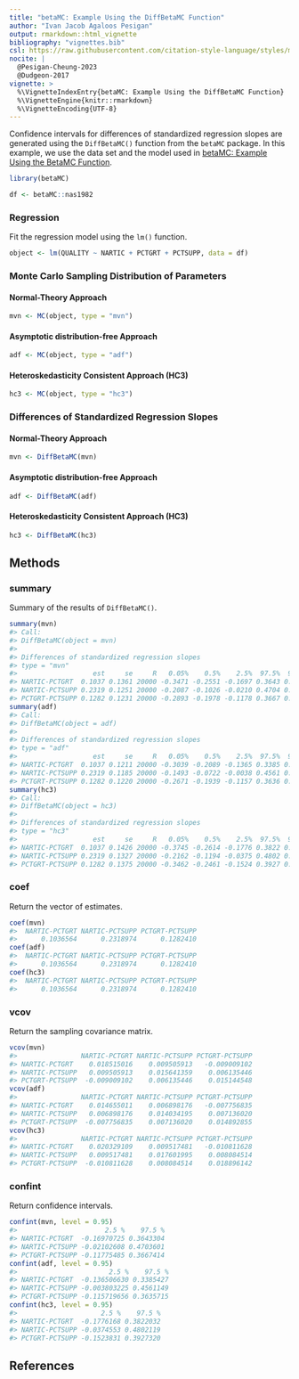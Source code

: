 ```yaml
---
title: "betaMC: Example Using the DiffBetaMC Function"
author: "Ivan Jacob Agaloos Pesigan"
output: rmarkdown::html_vignette
bibliography: "vignettes.bib"
csl: https://raw.githubusercontent.com/citation-style-language/styles/master/apa.csl
nocite: |
  @Pesigan-Cheung-2023
  @Dudgeon-2017
vignette: >
  %\VignetteIndexEntry{betaMC: Example Using the DiffBetaMC Function}
  %\VignetteEngine{knitr::rmarkdown}
  %\VignetteEncoding{UTF-8}
---
```




Confidence intervals for
differences of standardized regression slopes
are generated using
the `DiffBetaMC()` function from the `betaMC` package.
In this example,
we use the data set and the model used in
[betaMC: Example Using the BetaMC Function](example-beta-mc.html).


``` r
library(betaMC)
```




``` r
df <- betaMC::nas1982
```

### Regression

Fit the regression model using the `lm()` function.


``` r
object <- lm(QUALITY ~ NARTIC + PCTGRT + PCTSUPP, data = df)
```

### Monte Carlo Sampling Distribution of Parameters

#### Normal-Theory Approach


``` r
mvn <- MC(object, type = "mvn")
```

#### Asymptotic distribution-free Approach


``` r
adf <- MC(object, type = "adf")
```

#### Heteroskedasticity Consistent Approach (HC3)


``` r
hc3 <- MC(object, type = "hc3")
```

### Differences of Standardized Regression Slopes

#### Normal-Theory Approach


``` r
mvn <- DiffBetaMC(mvn)
```

#### Asymptotic distribution-free Approach


``` r
adf <- DiffBetaMC(adf)
```

#### Heteroskedasticity Consistent Approach (HC3)


``` r
hc3 <- DiffBetaMC(hc3)
```

## Methods

### summary

Summary of the results of `DiffBetaMC()`.


``` r
summary(mvn)
#> Call:
#> DiffBetaMC(object = mvn)
#> 
#> Differences of standardized regression slopes
#> type = "mvn"
#>                   est     se     R   0.05%    0.5%    2.5%  97.5%  99.5% 99.95%
#> NARTIC-PCTGRT  0.1037 0.1361 20000 -0.3471 -0.2551 -0.1697 0.3643 0.4455 0.5263
#> NARTIC-PCTSUPP 0.2319 0.1251 20000 -0.2087 -0.1026 -0.0210 0.4704 0.5340 0.6083
#> PCTGRT-PCTSUPP 0.1282 0.1231 20000 -0.2893 -0.1978 -0.1178 0.3667 0.4445 0.5213
summary(adf)
#> Call:
#> DiffBetaMC(object = adf)
#> 
#> Differences of standardized regression slopes
#> type = "adf"
#>                   est     se     R   0.05%    0.5%    2.5%  97.5%  99.5% 99.95%
#> NARTIC-PCTGRT  0.1037 0.1211 20000 -0.3039 -0.2089 -0.1365 0.3385 0.4044 0.4865
#> NARTIC-PCTSUPP 0.2319 0.1185 20000 -0.1493 -0.0722 -0.0038 0.4561 0.5372 0.6326
#> PCTGRT-PCTSUPP 0.1282 0.1220 20000 -0.2671 -0.1939 -0.1157 0.3636 0.4389 0.5356
summary(hc3)
#> Call:
#> DiffBetaMC(object = hc3)
#> 
#> Differences of standardized regression slopes
#> type = "hc3"
#>                   est     se     R   0.05%    0.5%    2.5%  97.5%  99.5% 99.95%
#> NARTIC-PCTGRT  0.1037 0.1426 20000 -0.3745 -0.2614 -0.1776 0.3822 0.4744 0.5792
#> NARTIC-PCTSUPP 0.2319 0.1327 20000 -0.2162 -0.1194 -0.0375 0.4802 0.5706 0.6508
#> PCTGRT-PCTSUPP 0.1282 0.1375 20000 -0.3462 -0.2461 -0.1524 0.3927 0.4751 0.5525
```

### coef

Return the vector of estimates.


``` r
coef(mvn)
#>  NARTIC-PCTGRT NARTIC-PCTSUPP PCTGRT-PCTSUPP 
#>      0.1036564      0.2318974      0.1282410
coef(adf)
#>  NARTIC-PCTGRT NARTIC-PCTSUPP PCTGRT-PCTSUPP 
#>      0.1036564      0.2318974      0.1282410
coef(hc3)
#>  NARTIC-PCTGRT NARTIC-PCTSUPP PCTGRT-PCTSUPP 
#>      0.1036564      0.2318974      0.1282410
```

### vcov

Return the sampling covariance matrix.


``` r
vcov(mvn)
#>                NARTIC-PCTGRT NARTIC-PCTSUPP PCTGRT-PCTSUPP
#> NARTIC-PCTGRT    0.018515016    0.009505913   -0.009009102
#> NARTIC-PCTSUPP   0.009505913    0.015641359    0.006135446
#> PCTGRT-PCTSUPP  -0.009009102    0.006135446    0.015144548
vcov(adf)
#>                NARTIC-PCTGRT NARTIC-PCTSUPP PCTGRT-PCTSUPP
#> NARTIC-PCTGRT    0.014655011    0.006898176   -0.007756835
#> NARTIC-PCTSUPP   0.006898176    0.014034195    0.007136020
#> PCTGRT-PCTSUPP  -0.007756835    0.007136020    0.014892855
vcov(hc3)
#>                NARTIC-PCTGRT NARTIC-PCTSUPP PCTGRT-PCTSUPP
#> NARTIC-PCTGRT    0.020329109    0.009517481   -0.010811628
#> NARTIC-PCTSUPP   0.009517481    0.017601995    0.008084514
#> PCTGRT-PCTSUPP  -0.010811628    0.008084514    0.018896142
```

### confint

Return confidence intervals.


``` r
confint(mvn, level = 0.95)
#>                      2.5 %    97.5 %
#> NARTIC-PCTGRT  -0.16970725 0.3643304
#> NARTIC-PCTSUPP -0.02102608 0.4703601
#> PCTGRT-PCTSUPP -0.11775485 0.3667414
confint(adf, level = 0.95)
#>                       2.5 %    97.5 %
#> NARTIC-PCTGRT  -0.136506630 0.3385427
#> NARTIC-PCTSUPP -0.003803225 0.4561149
#> PCTGRT-PCTSUPP -0.115719656 0.3635715
confint(hc3, level = 0.95)
#>                     2.5 %    97.5 %
#> NARTIC-PCTGRT  -0.1776168 0.3822032
#> NARTIC-PCTSUPP -0.0374553 0.4802119
#> PCTGRT-PCTSUPP -0.1523831 0.3927320
```

## References

